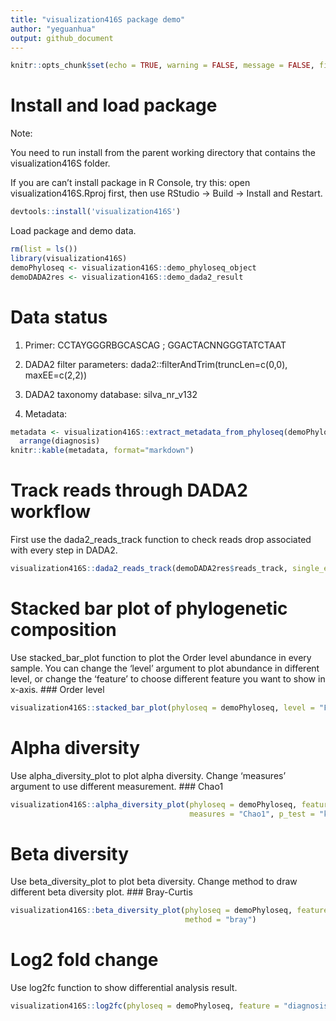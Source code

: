 ```yaml
---
title: "visualization416S package demo"
author: "yeguanhua"
output: github_document
---
```


```r
knitr::opts_chunk$set(echo = TRUE, warning = FALSE, message = FALSE, fig.width=10, fig.height=6)
```

# Install and load package

Note: 

You need to run install from the parent working directory that contains the visualization416S folder.

If you are can't install package in R Console, try this: open visualization416S.Rproj first, then use RStudio → Build → Install and Restart.

```r
devtools::install('visualization416S')
```

Load package and demo data.

```r
rm(list = ls())
library(visualization416S)
demoPhyloseq <- visualization416S::demo_phyloseq_object
demoDADA2res <- visualization416S::demo_dada2_result
```

# Data status
1. Primer: 
CCTAYGGGRBGCASCAG ; GGACTACNNGGGTATCTAAT

2. DADA2 filter parameters: 
dada2::filterAndTrim(truncLen=c(0,0), maxEE=c(2,2))

3. DADA2 taxonomy database: 
silva_nr_v132

4. Metadata: 
```r
metadata <- visualization416S::extract_metadata_from_phyloseq(demoPhyloseq) %>% 
  arrange(diagnosis)
knitr::kable(metadata, format="markdown")
```

# Track reads through DADA2 workflow
First use the dada2_reads_track function to check reads drop associated with every step in DADA2.
```r
visualization416S::dada2_reads_track(demoDADA2res$reads_track, single_end = FALSE)
```

# Stacked bar plot of phylogenetic composition
Use stacked_bar_plot function to plot the Order level abundance in every sample. You can change the 'level' argument to plot abundance in different level, or change the 'feature' to choose different feature you want to show in x-axis.
### Order level
```r
visualization416S::stacked_bar_plot(phyloseq = demoPhyloseq, level = "Family", feature = "diagnosis")
```

# Alpha diversity
Use alpha_diversity_plot to plot alpha diversity. Change 'measures' argument to use different measurement.
### Chao1
```r
visualization416S::alpha_diversity_plot(phyloseq = demoPhyloseq, feature = "diagnosis", 
                                        measures = "Chao1", p_test = "kruskal")
```

# Beta diversity
Use beta_diversity_plot to plot beta diversity. Change method to draw different beta diversity plot.
### Bray-Curtis
```r
visualization416S::beta_diversity_plot(phyloseq = demoPhyloseq, feature = "diagnosis", 
                                       method = "bray")
```

# Log2 fold change
Use log2fc function to show differential analysis result.
```r
visualization416S::log2fc(phyloseq = demoPhyloseq, feature = "diagnosis")
```
